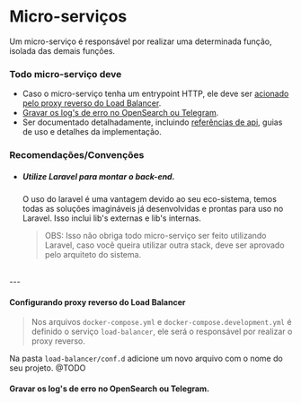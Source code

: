 # Micro-serviços

Um micro-serviço é responsável por realizar uma determinada função, isolada das demais funções.

### Todo micro-serviço deve

- Caso o micro-serviço tenha um entrypoint HTTP, ele deve ser [acionado pelo proxy reverso do Load Balancer](#configurando-proxy-reverso-do-load-balancer).
- [Gravar os log's de erro no OpenSearch ou Telegram](#gravar-os-logs-de-erro-no-opensearch-ou-telegram).
- Ser documentado detalhadamente, incluindo [referências de api](?path=/docs/1-introdu%C3%A7%C3%A3o-1-1-documenta%C3%A7%C3%A3o-de-refer%C3%AAncia-da-api--docs), guias de uso e detalhes da implementação.


### Recomendações/Convenções

- ##### Utilize Laravel para montar o back-end.

    O uso do laravel é uma vantagem devido ao seu eco-sistema, temos todas as soluções imagináveis já desenvolvidas e prontas para uso no Laravel.
    Isso inclui lib's externas e lib's internas.

    > OBS:
    > Isso não obriga todo micro-serviço ser feito utilizando Laravel, caso você queira utilizar outra stack, deve ser aprovado pelo arquiteto do sistema.

<br/>
---
<br/>

#### Configurando proxy reverso do Load Balancer

> Nos arquivos `docker-compose.yml` e `docker-compose.development.yml` é definido o serviço `load-balancer`, ele será o responsável por realizar o proxy reverso.

Na pasta `load-balancer/conf.d` adicione um novo arquivo com o nome do seu projeto. @TODO

#### Gravar os log's de erro no OpenSearch ou Telegram.

